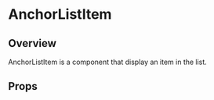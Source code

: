 
<Meta of={AnchorListItemStory} />

# AnchorListItem

## Overview

AnchorListItem is a component that display an item in the list.

<Canvas of={AnchorListItemStory.Overview} />

## Props

<Controls />
